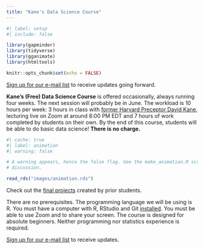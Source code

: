 ```yaml
---
title: "Kane's Data Science Course"
---
```


```r
#| label: setup
#| include: false

library(gapminder)
library(tidyverse)
library(gganimate)
library(htmltools)

knitr::opts_chunk$set(echo = FALSE)
```

[Sign up for our e-mail list](https://davidkane.substack.com/embed) to receive updates going forward.

**Kane's (Free) Data Science Course** is offered occasionally, always running four weeks. The next session will probably be in June. The workload is 10 hours per week: 3 hours in class with [former Harvard Preceptor David Kane](https://www.davidkane.info/), lecturing live on Zoom at around 8:00 PM EDT and 7 hours of work completed by students on their own. By the end of this course, students will be able to do basic data science! **There is no charge.**

```r
#| cache: true
#| label: animation
#| warning: false

# A warning appears, hence the false flag. See the make_animation.R script for
# discussion.

read_rds("images/animation.rds")
```

Check out the [final projects](https://bootcamp.davidkane.info/projects.html) created by prior students.

There are no prerequisites. The programming language we will be using is R. You must have a computer with R, RStudio and Git [installed](https://happygitwithr.com). You must be able to use Zoom and to share your screen. The course is designed for absolute beginners. Neither programming nor statistics experience is required.

[Sign up for our e-mail list](https://davidkane.substack.com/embed) to receive updates.
